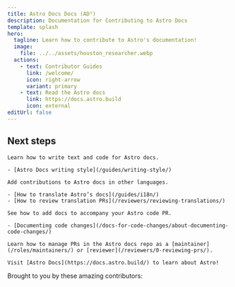 ```yaml
---
title: Astro Docs Docs (AD²)
description: Documentation for Contributing to Astro Docs
template: splash
hero:
  tagline: Learn how to contribute to Astro's documentation!
  image:
    file: ../../assets/houston_researcher.webp
  actions:
    - text: Contributor Guides
      link: /welcome/
      icon: right-arrow
      variant: primary
    - text: Read the Astro docs
      link: https://docs.astro.build
      icon: external
editUrl: false
---
```



## Next steps

<CardGrid stagger>

  <Card title="Writing and Style Guides" icon="pencil">
  
    Learn how to write text and code for Astro docs.

    - [Astro Docs writing style](/guides/writing-style/)

  </Card>

  <Card title="i18n and Translator guides" icon="add-document">

    Add contributions to Astro docs in other languages.

    - [How to translate Astro’s docs](/guides/i18n/)
    - [How to review translation PRs](/reviewers/reviewing-translations/)

  </Card>

  <Card title="Document changes to the Astro code base" icon="seti:html">

    See how to add docs to accompany your Astro code PR.

    - [Documenting code changes](/docs-for-code-changes/about-documenting-code-changes/)

  </Card>

  <Card title="Maintainer and Reviewer Guides" icon="setting">

    Learn how to manage PRs in the Astro docs repo as a [maintainer](/roles/maintainers/) or [reviewer](/reviewers/0-reviewing-prs/).

  </Card>
  
  <Card title="Read the docs" icon="open-book">
  
    Visit [Astro Docs](https://docs.astro.build/) to learn about Astro!

  </Card>

</CardGrid>

  Brought to you by these amazing contributors:
  <ContributorList githubRepo="withastro/contribute.docs.astro.build" />